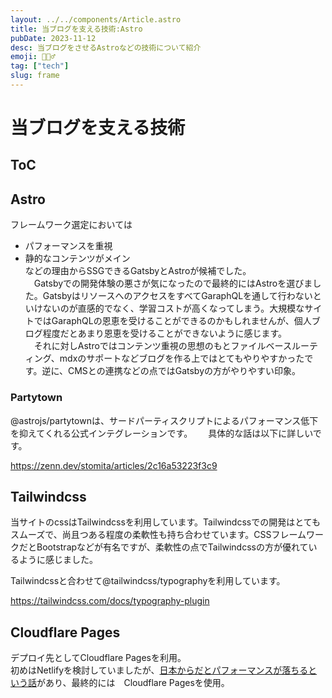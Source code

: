 ```yaml
---
layout: ../../components/Article.astro
title: 当ブログを支える技術:Astro
pubDate: 2023-11-12
desc: 当ブログをさせるAstroなどの技術について紹介
emoji: 🏃🏻‍♂
tag: ["tech"]
slug: frame
---
```

# 当ブログを支える技術
## ToC
## Astro
フレームワーク選定においては
- パフォーマンスを重視
- 静的なコンテンツがメイン   
 などの理由からSSGできるGatsbyとAstroが候補でした。  
　Gatsbyでの開発体験の悪さが気になったので最終的にはAstroを選びました。GatsbyはリソースへのアクセスをすべてGaraphQLを通して行わないといけないのが直感的でなく、学習コストが高くなってしまう。大規模なサイトではGaraphQLの恩恵を受けることができるのかもしれませんが、個人ブログ程度だとあまり恩恵を受けることができないように感じます。  
　それに対しAstroではコンテンツ重視の思想のもとファイルベースルーティング、mdxのサポートなどブログを作る上ではとてもやりやすかったです。逆に、CMSとの連携などの点ではGatsbyの方がやりやすい印象。
### Partytown
@astrojs/partytownは、サードパーティスクリプトによるパフォーマンス低下を抑えてくれる公式インテグレーションです。　　
具体的な話は以下に詳しいです。  

https://zenn.dev/stomita/articles/2c16a53223f3c9

## Tailwindcss
当サイトのcssはTailwindcssを利用しています。Tailwindcssでの開発はとてもスムーズで、尚且つある程度の柔軟性も持ち合わせています。CSSフレームワークだとBootstrapなどが有名ですが、柔軟性の点でTailwindcssの方が優れているように感じました。  

Tailwindcssと合わせて@tailwindcss/typographyを利用しています。  

https://tailwindcss.com/docs/typography-plugin

## Cloudflare Pages
デプロイ先としてCloudflare Pagesを利用。  
初めはNetlifyを検討していましたが、[日本からだとパフォーマンスが落ちるという話](https://blog.anatoo.jp/2020-08-03)があり、最終的には　Cloudflare Pagesを使用。
